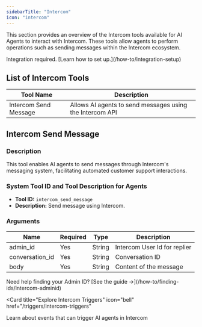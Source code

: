 ```yaml
---
sidebarTitle: "Intercom"
icon: "intercom"
---
```


This section provides an overview of the Intercom tools available for AI Agents to interact with Intercom. These tools allow agents to perform operations such as sending messages within the Intercom ecosystem.

<Note>
  Integration required. [Learn how to set up.](/how-to/integration-setup)
</Note>

## List of Intercom Tools

| Tool Name             | Description                                              |
| --------------------- | -------------------------------------------------------- |
| Intercom Send Message | Allows AI agents to send messages using the Intercom API |

## Intercom Send Message

### Description

This tool enables AI agents to send messages through Intercom's messaging system, facilitating automated customer support interactions.

### System Tool ID and Tool Description for Agents

- **Tool ID:** `intercom_send_message`
- **Description:** Send message using Intercom.

### Arguments

| Name            | Required | Type   | Description                  |
| --------------- | -------- | ------ | ---------------------------- |
| admin_id        | Yes      | String | Intercom User Id for replier |
| conversation_id | Yes      | String | Conversation ID              |
| body            | Yes      | String | Content of the message       |

<Note>
  Need help finding your Admin ID? [See the guide
  →](/how-to/finding-ids/intercom-adminid)
</Note>

<Card
  title="Explore Intercom Triggers"
  icon="bell"
  href="/triggers/intercom-triggers"
>
  Learn about events that can trigger AI agents in Intercom
</Card>
